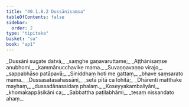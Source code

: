 ```yaml
---
title: "40.1.8.2 Dussānisaṃsa"
tableOfContents: false
sidebar:
  order: 2
type: "tipitaka"
basket: "su"
book: "ap1"
---
```



<DynamicBreadcrumb />

<Division number="94" book="ap1" bookNo="20" page="358">

<Paragraph number="4391" type="verses" book="ap1">
_Dussāni sugate datvā,_  
_saṃghe gaṇavaruttame;_  
_Aṭṭhānisaṃse anubhomi,_  
_kammānucchavike mama._  

</Paragraph>

</Division>
<Division number="95" book="ap1" bookNo="20" page="359">

<Paragraph number="4392" type="verses" book="ap1">
_Suvaṇṇavaṇṇo virajo,_  
_sappabhāso patāpavā;_  
_Siniddhaṃ hoti me gattaṃ,_  
_bhave saṃsarato mama._  

</Paragraph>

</Division>
<Division number="96" book="ap1" bookNo="20" page="359">

<Paragraph number="4393" type="verses" book="ap1">
_Dussasatasahassāni,_  
_setā pītā ca lohitā;_  
_Dhārenti matthake mayhaṃ,_  
_dussadānassidaṃ phalaṃ._  

</Paragraph>

</Division>
<Division number="97" book="ap1" bookNo="20" page="359">

<Paragraph number="4394" type="verses" book="ap1">
_Koseyyakambaliyāni,_  
_khomakappāsikāni ca;_  
_Sabbattha paṭilabhāmi,_  
_tesaṃ nissandato ahaṃ._
</Paragraph>
</Division>